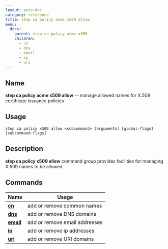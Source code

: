 ```yaml
---
layout: auto-doc
category: reference
title: step ca policy acme x509 allow
menu:
  docs:
    parent: step ca policy acme x509
    children:
      - cn
      - dns
      - email
      - ip
      - uri
---
```


## Name
**step ca policy acme x509 allow** -- manage allowed names for X.509 certificate issuance policies

## Usage

```raw
step ca policy x509 allow <subcommand> [arguments] [global-flags] [subcommand-flags]
```

## Description

**step ca policy x509 allow** command group provides facilities for managing X.509 names to be allowed.

## Commands


| Name | Usage |
|---|---|
| **[cn](cn/)** | add or remove common names |
| **[dns](dns/)** | add or remove DNS domains |
| **[email](email/)** | add or remove email addresses |
| **[ip](ip/)** | add or remove ip addresses |
| **[uri](uri/)** | add or remove URI domains |

